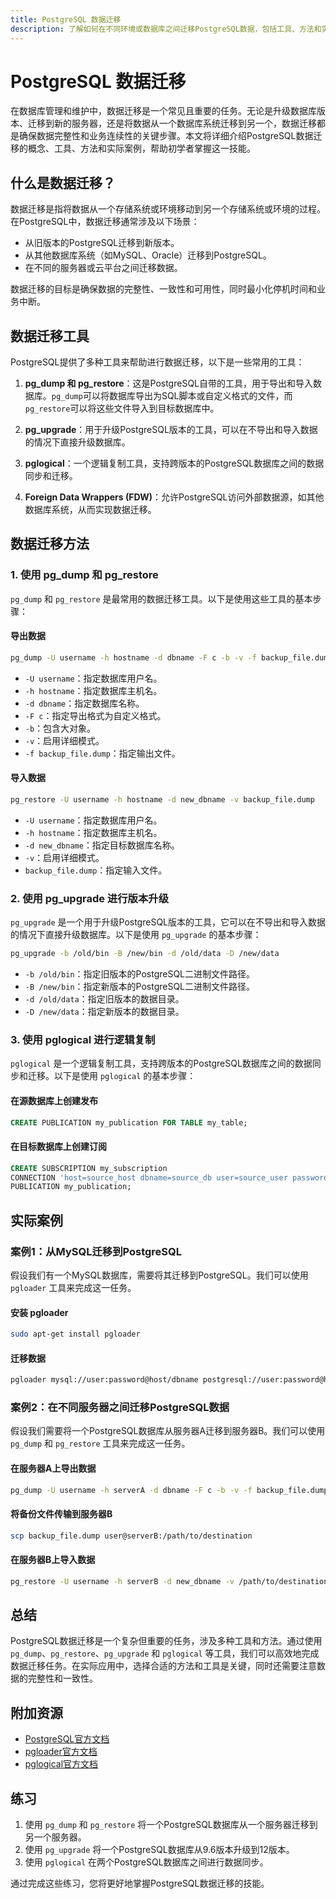 ```yaml
---
title: PostgreSQL 数据迁移
description: 了解如何在不同环境或数据库之间迁移PostgreSQL数据，包括工具、方法和实际案例。
---
```


# PostgreSQL 数据迁移

在数据库管理和维护中，数据迁移是一个常见且重要的任务。无论是升级数据库版本、迁移到新的服务器，还是将数据从一个数据库系统迁移到另一个，数据迁移都是确保数据完整性和业务连续性的关键步骤。本文将详细介绍PostgreSQL数据迁移的概念、工具、方法和实际案例，帮助初学者掌握这一技能。

## 什么是数据迁移？

数据迁移是指将数据从一个存储系统或环境移动到另一个存储系统或环境的过程。在PostgreSQL中，数据迁移通常涉及以下场景：

- 从旧版本的PostgreSQL迁移到新版本。
- 从其他数据库系统（如MySQL、Oracle）迁移到PostgreSQL。
- 在不同的服务器或云平台之间迁移数据。

数据迁移的目标是确保数据的完整性、一致性和可用性，同时最小化停机时间和业务中断。

## 数据迁移工具

PostgreSQL提供了多种工具来帮助进行数据迁移，以下是一些常用的工具：

1. **pg_dump 和 pg_restore**：这是PostgreSQL自带的工具，用于导出和导入数据库。`pg_dump`可以将数据库导出为SQL脚本或自定义格式的文件，而`pg_restore`可以将这些文件导入到目标数据库中。

2. **pg_upgrade**：用于升级PostgreSQL版本的工具，可以在不导出和导入数据的情况下直接升级数据库。

3. **pglogical**：一个逻辑复制工具，支持跨版本的PostgreSQL数据库之间的数据同步和迁移。

4. **Foreign Data Wrappers (FDW)**：允许PostgreSQL访问外部数据源，如其他数据库系统，从而实现数据迁移。

## 数据迁移方法

### 1. 使用 pg_dump 和 pg_restore

`pg_dump` 和 `pg_restore` 是最常用的数据迁移工具。以下是使用这些工具的基本步骤：

#### 导出数据

```bash
pg_dump -U username -h hostname -d dbname -F c -b -v -f backup_file.dump
```

- `-U username`：指定数据库用户名。
- `-h hostname`：指定数据库主机名。
- `-d dbname`：指定数据库名称。
- `-F c`：指定导出格式为自定义格式。
- `-b`：包含大对象。
- `-v`：启用详细模式。
- `-f backup_file.dump`：指定输出文件。

#### 导入数据

```bash
pg_restore -U username -h hostname -d new_dbname -v backup_file.dump
```

- `-U username`：指定数据库用户名。
- `-h hostname`：指定数据库主机名。
- `-d new_dbname`：指定目标数据库名称。
- `-v`：启用详细模式。
- `backup_file.dump`：指定输入文件。

### 2. 使用 pg_upgrade 进行版本升级

`pg_upgrade` 是一个用于升级PostgreSQL版本的工具，它可以在不导出和导入数据的情况下直接升级数据库。以下是使用 `pg_upgrade` 的基本步骤：

```bash
pg_upgrade -b /old/bin -B /new/bin -d /old/data -D /new/data
```

- `-b /old/bin`：指定旧版本的PostgreSQL二进制文件路径。
- `-B /new/bin`：指定新版本的PostgreSQL二进制文件路径。
- `-d /old/data`：指定旧版本的数据目录。
- `-D /new/data`：指定新版本的数据目录。

### 3. 使用 pglogical 进行逻辑复制

`pglogical` 是一个逻辑复制工具，支持跨版本的PostgreSQL数据库之间的数据同步和迁移。以下是使用 `pglogical` 的基本步骤：

#### 在源数据库上创建发布

```sql
CREATE PUBLICATION my_publication FOR TABLE my_table;
```

#### 在目标数据库上创建订阅

```sql
CREATE SUBSCRIPTION my_subscription
CONNECTION 'host=source_host dbname=source_db user=source_user password=source_password'
PUBLICATION my_publication;
```

## 实际案例

### 案例1：从MySQL迁移到PostgreSQL

假设我们有一个MySQL数据库，需要将其迁移到PostgreSQL。我们可以使用 `pgloader` 工具来完成这一任务。

#### 安装 pgloader

```bash
sudo apt-get install pgloader
```

#### 迁移数据

```bash
pgloader mysql://user:password@host/dbname postgresql://user:password@host/dbname
```

### 案例2：在不同服务器之间迁移PostgreSQL数据

假设我们需要将一个PostgreSQL数据库从服务器A迁移到服务器B。我们可以使用 `pg_dump` 和 `pg_restore` 工具来完成这一任务。

#### 在服务器A上导出数据

```bash
pg_dump -U username -h serverA -d dbname -F c -b -v -f backup_file.dump
```

#### 将备份文件传输到服务器B

```bash
scp backup_file.dump user@serverB:/path/to/destination
```

#### 在服务器B上导入数据

```bash
pg_restore -U username -h serverB -d new_dbname -v /path/to/destination/backup_file.dump
```

## 总结

PostgreSQL数据迁移是一个复杂但重要的任务，涉及多种工具和方法。通过使用 `pg_dump`、`pg_restore`、`pg_upgrade` 和 `pglogical` 等工具，我们可以高效地完成数据迁移任务。在实际应用中，选择合适的方法和工具是关键，同时还需要注意数据的完整性和一致性。

## 附加资源

- [PostgreSQL官方文档](https://www.postgresql.org/docs/)
- [pgloader官方文档](https://pgloader.io/)
- [pglogical官方文档](https://www.2ndquadrant.com/en/resources/pglogical/)

## 练习

1. 使用 `pg_dump` 和 `pg_restore` 将一个PostgreSQL数据库从一个服务器迁移到另一个服务器。
2. 使用 `pg_upgrade` 将一个PostgreSQL数据库从9.6版本升级到12版本。
3. 使用 `pglogical` 在两个PostgreSQL数据库之间进行数据同步。

通过完成这些练习，您将更好地掌握PostgreSQL数据迁移的技能。